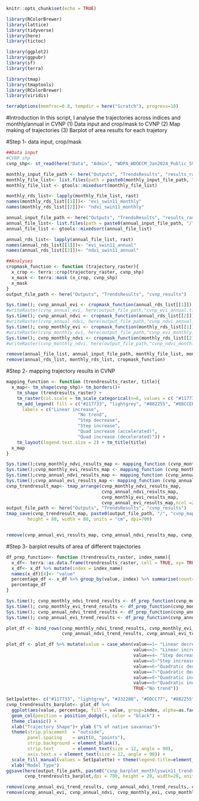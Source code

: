 ```r
knitr::opts_chunk$set(echo = TRUE)
```

```r
library(RColorBrewer)
library(lattice)
library(tidyverse)
library(here)
library(tictoc)

library(ggplot2)
library(ggpubr)
library(sf)
library(terra)

library(tmap)
library(tmaptools)
library(RColorBrewer)
library(viridis)

terraOptions(memfrac=0.8, tempdir = here("Scratch"), progress=10)
```
#Introduction
In this script, I analyse the trajectories across indices and monthly/annual in CVNP
(1) Data input and crop/mask to CVNP
(2) Map making of trajectories
(3) Barplot of area results for each trajetory

#Step 1- data input, crop/mask
```r
##Data input
#CVNP shp
cvnp_shp<- st_read(here("Data", "Admin", "WDPA_WDOECM_Jan2024_Public_59_shp","WDPA_WDOECM_Jan2024_Public_59_shp_0", "WDPA_WDOECM_Jan2024_Public_59_shp-polygons.shp")) 

monthly_input_file_path <- here("Outputs", "TrendsResults", "results_rasters", "monthly")
monthly_file_list<- list.files(path = paste0(monthly_input_file_path, "/"), pattern = paste0("*","_monthly_swin11","*"), all.files = T, full.names = T)
monthly_file_list <- gtools::mixedsort(monthly_file_list)

monthly_rds_list<- lapply(monthly_file_list, rast)
names(monthly_rds_list[[1]])<- "evi_swin11_monthly"
names(monthly_rds_list[[2]])<- "ndvi_swin11_monthly"

annual_input_file_path <- here("Outputs", "TrendsResults", "results_rasters", "annual")
annual_file_list<- list.files(path = paste0(annual_input_file_path, "/"), pattern = paste0("*","_annual_swin11","*"), all.files = T, full.names = T)
annual_file_list <- gtools::mixedsort(annual_file_list)

annual_rds_list<- lapply(annual_file_list, rast)
names(annual_rds_list[[1]])<- "evi_swin11_annual"
names(annual_rds_list[[2]])<- "ndvi_swin11_annual"

##Analyses
cropmask_function <- function (trajectory_raster){
  x_crop <- terra::crop(trajectory_raster, cvnp_shp)
  x_mask <- terra::mask (x_crop, cvnp_shp)
  x_mask
}
output_file_path <- here("Outputs", "TrendsResults", "cvnp_results")

Sys.time(); cvnp_annual_evi <- cropmask_function(annual_rds_list[[1]]); Sys.time()
#writeRaster(cvnp_annual_evi, here(output_file_path,"cvnp_evi_annual.tif"))
Sys.time(); cvnp_annual_ndvi <- cropmask_function(annual_rds_list[[2]]); Sys.time()
#writeRaster(cvnp_annual_ndvi, here(output_file_path,"cvnp_ndvi_annual.tif"))
Sys.time(); cvnp_monthly_evi <- cropmask_function(monthly_rds_list[[1]]); Sys.time()
#writeRaster(cvnp_monthly_evi, here(output_file_path,"cvnp_evi_monthly.tif"))
Sys.time(); cvnp_monthly_ndvi <- cropmask_function(monthly_rds_list[[2]]); Sys.time()
#writeRaster(cvnp_monthly_ndvi, here(output_file_path,"cvnp_ndvi_monthly.tif"))

remove(annual_file_list, annual_input_file_path, monthly_file_list, monthly_input_file_path)
remove(annual_rds_list, monthly_rds_list, cropmask_function)
```


#Step 2- mapping trajectory results in CVNP
```r
mapping_function <- function (trendresults_raster, title){
  x_map<- tm_shape(cvnp_shp)+ tm_borders()+
    tm_shape (trendresults_raster) + 
    tm_raster(col.scale = tm_scale_categorical(n=6, values = c( "#117733", "lightgrey", "#882255", "#88CCEE", "#332288", "#DDCC77" )), col.legend = tm_legend_hide()) +
    tm_add_legend( fill = c("#117733", "lightgrey", "#882255", "#88CCEE", "#332288", "#DDCC77"),
      labels = c("Linear increase",
                           "No trend",
                           "Step decrease",
                           "Step increase",
                           "Quad increase (accelerated)",
                           "Quad increase (decelerated)")) + 
    tm_layout(legend.text.size = 2) + tm_title(title)
  x_map
}

Sys.time();cvnp_monthly_ndvi_results_map <- mapping_function (cvnp_monthly_ndvi, "NDVI (monthly)"); Sys.time()
Sys.time();cvnp_monthly_evi_results_map <- mapping_function (cvnp_monthly_evi, "EVI (monthly)"); Sys.time()
Sys.time();cvnp_annual_ndvi_results_map <- mapping_function (cvnp_annual_ndvi, "NDVI (annual)"); Sys.time()
Sys.time();cvnp_annual_evi_results_map <- mapping_function (cvnp_annual_evi, "EVI (annual)"); Sys.time()
cvnp_trendresult_map<- tmap_arrange(cvnp_monthly_ndvi_results_map, 
                                    cvnp_annual_ndvi_results_map, 
                                    cvnp_monthly_evi_results_map, 
                                    cvnp_annual_evi_results_map,ncol =2, nrow= 2)
output_file_path <- here("Outputs", "TrendsResults", "cvnp_results")
tmap_save(cvnp_trendresult_map, paste0(output_file_path, "/", "cvnp_map1km_trendresults_swin11_monthlyannual.png"),
        height = 80, width = 80, units = "cm", dpi=700)


remove(cvnp_annual_evi_results_map, cvnp_annual_ndvi_results_map, cvnp_monthly_evi_results_map, cvnp_monthly_ndvi_results_map, cvnp_trendresult_map, mapping_function)
```


#Step 3- barplot results of area of different trajectories
```r
df_prep_function<- function (trendresults_raster, index_name){
  x_df<- terra::as.data.frame(trendresults_raster, cell = TRUE, xy= TRUE)
  x_df<- x_df %>% mutate(index = index_name)
  names(x_df)[4]<- "value"
  percentage_df <- x_df %>% group_by(value, index) %>% summarise(count= n()) %>% mutate(percentage= (count/nrow(x_df))*100) 
  percentage_df
}

Sys.time(); cvnp_monthly_ndvi_trend_results <- df_prep_function(cvnp_monthly_ndvi, "NDVI (monthly)"); Sys.time()
Sys.time(); cvnp_monthly_evi_trend_results <- df_prep_function(cvnp_monthly_evi, "EVI(monthly)"); Sys.time()
Sys.time(); cvnp_annual_ndvi_trend_results <- df_prep_function(cvnp_annual_ndvi, "NDVI (annual)"); Sys.time()
Sys.time(); cvnp_annual_evi_trend_results <- df_prep_function(cvnp_annual_evi, "EVI(annual)"); Sys.time()

plot_df <- bind_rows(cvnp_monthly_ndvi_trend_results, cvnp_monthly_evi_trend_results,
                     cvnp_annual_ndvi_trend_results, cvnp_annual_evi_trend_results)

plot_df <- plot_df %>% mutate(value = case_when(value==1~ "Linear decrease",
                                                value==2~ "Linear increase",
                                                value==4~ "Step decrease",
                                                value==5~"Step increase",
                                                value==6~"Quadratic decrease (accelerated)",
                                                value==7~"Quadratic decrease (decelerated)",
                                                value==8~"Quadratic increase (accelerated)",
                                                value==9~"Quadratic increase (decelerated)",
                                                TRUE~"No trend"))

Set1palette<- c("#117733", "lightgrey", "#332288", "#DDCC77", "#882255","#88CCEE")
cvnp_trendresults_barplot<- plot_df %>% 
  ggplot(aes(value, percentage, fill = value, group=index, alpha=as.factor(index))) +
  geom_col(position = position_dodge(), color = "black") +
  theme_classic() +
  xlab("Trajectory Shape")+ ylab ("% of native savannas")+
  theme(strip.placement  = "outside",
        panel.spacing    = unit(0, "points"),
        strip.background = element_blank(),
        strip.text       = element_text(size = 12, angle = 90),
        axis.text.x = element_text(size = 12, angle = 90)) +
  scale_fill_manual(values = Set1palette) + theme(legend.title=element_blank()) +
  xlab("Model Type")
ggsave(here(output_file_path, paste0("cvnp_barplot_monthlyswin11_trendresults.png")),
       cvnp_trendresults_barplot,dpi = 700, height = 20, width=20, units = "cm")

remove(cvnp_annual_evi_trend_results, cvnp_annual_ndvi_trend_results, cvnp_monthly_evi_trend_results, cvnp_monthly_ndvi_trend_results, Set1palette, cvnp_trendresults_barplot, df_prep_function)
remove(cvnp_annual_evi, cvnp_annual_ndvi, cvnp_monthly_evi, cvnp_monthly_ndvi, plot_df)

```